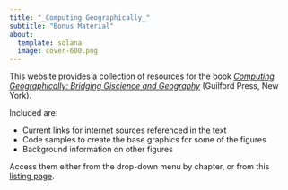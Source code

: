 ```yaml
---
title: "_Computing Geographically_"
subtitle: "Bonus Material"
about:
  template: solana
  image: cover-600.png
---
```


This website provides a collection of resources for the book [_Computing Geographically: Bridging Giscience and Geography_](https://www.guilford.com/books/Computing-Geographically/David-O'Sullivan/9781462553938) (Guilford Press, New York).

Included are:

+ Current links for internet sources referenced in the text
+ Code samples to create the base graphics for some of the figures
+ Background information on other figures

Access them either from the drop-down menu by chapter, or from this [listing page](index-listing.qmd).
